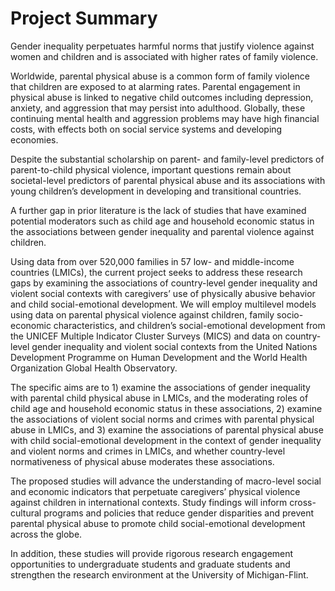 # Project Summary

Gender inequality perpetuates harmful norms that justify violence against women and children and is associated with higher rates of family violence. 

Worldwide, parental physical abuse is a common form of family violence that children are exposed to at alarming rates. Parental engagement in physical abuse is linked to negative child outcomes including depression, anxiety, and aggression that may persist into adulthood. Globally, these continuing mental health and aggression problems may have high financial costs, with effects both on social service systems and developing economies. 

Despite the substantial scholarship on parent- and family-level predictors of parent-to-child physical violence, important questions remain about societal-level predictors of parental physical abuse and its associations with young children’s development in developing and transitional countries. 

A further gap in prior literature is the lack of studies that have examined potential moderators such as child age and household economic status in the associations between gender inequality and parental violence against children. 

Using data from over 520,000 families in 57 low- and middle-income countries (LMICs), the current project seeks to address these research gaps by examining the associations of country-level gender inequality and violent social contexts with caregivers’ use of physically abusive behavior and child social-emotional development. We will employ multilevel models using data on parental physical violence against children, family socio-economic characteristics, and children’s social-emotional development from the UNICEF Multiple Indicator Cluster Surveys (MICS) and data on country-level gender inequality and violent social contexts from the United Nations Development Programme on Human Development and the World Health Organization Global Health Observatory. 

The specific aims are to 1) examine the associations of gender inequality with parental child physical abuse in LMICs, and the moderating roles of child age and household economic status in these associations, 2) examine the associations of violent social norms and crimes with parental physical abuse in LMICs, and 3) examine the associations of parental physical abuse with child social-emotional development in the context of gender inequality and violent norms and crimes in LMICs, and whether country-level normativeness of physical abuse moderates these associations. 

The proposed studies will advance the understanding of macro-level social and economic indicators that perpetuate caregivers’ physical violence against children in international contexts. Study findings will inform cross-cultural programs and policies that reduce gender disparities and prevent parental physical abuse to promote child social-emotional development across the globe. 

In addition, these studies will provide rigorous research engagement opportunities to undergraduate students and graduate students and strengthen the research environment at the University of Michigan-Flint.